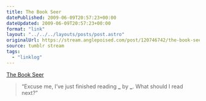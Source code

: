 ```yaml
---
title: The Book Seer
datePublished: 2009-06-09T20:57:23+00:00
dateUpdated: 2009-06-09T20:57:23+00:00
format: "link"
layout: "../../../layouts/posts/post.astro"
originalUrl: https://stream.anglepoised.com/post/120746742/the-book-seer
source: tumblr stream
tags:
  - "linklog"
---
```


[The Book Seer][1]

> &ldquo;Excuse me, I&rsquo;ve just finished reading **\_** by **\_**. What should I read next?&rdquo;

[1]: http://bookseer.com/
